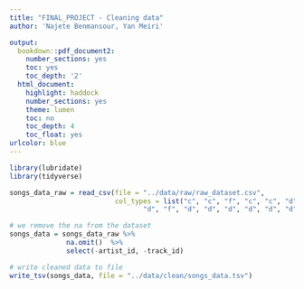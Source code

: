 ```yaml
---
title: "FINAL_PROJECT - Cleaning data"
author: 'Najete Benmansour, Yan Meiri'

output:
  bookdown::pdf_document2:
    number_sections: yes
    toc: yes
    toc_depth: '2'
  html_document:
    highlight: haddock
    number_sections: yes
    theme: lumen
    toc: no
    toc_depth: 4
    toc_float: yes
urlcolor: blue
---
```

```r
library(lubridate)
library(tidyverse)
```


```r
songs_data_raw = read_csv(file = "../data/raw/raw_dataset.csv", 
                          col_types = list("c", "c", "f", "c", "c", "d", "d", "f",
                                 "d", "f", "d", "d", "d", "d", "d", "d", "f", "d", "f"))
```


```r
# we remove the na from the dataset
songs_data = songs_data_raw %>%
              na.omit()  %>%
              select(-artist_id, -track_id) 
```


```r
# write cleaned data to file
write_tsv(songs_data, file = "../data/clean/songs_data.tsv")
```


